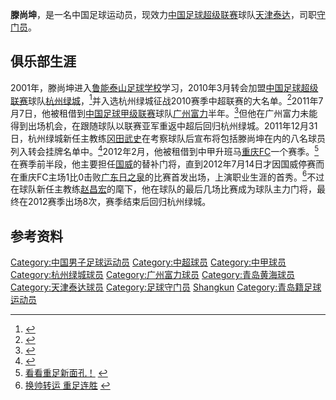 {{noteta|G1=足球}}{{infobox Football biography
| playername= 滕尚坤
| image =
| fullname = 滕尚坤
| dateofbirth = {{Birth date and age|1991|1|10}}
| cityofbirth = [[山东省|山东省]][[青岛市|青岛市]]
| countryofbirth = [[中国|中国]]
| currentclub = [[天津泰达足球俱乐部|天津泰达]]
| clubnumber = 33
| height = {{height|m=1.86}}
| position = [[守门员_(足球)|守门员]]
| youthyears1 = 2001-2010
| youthclubs1 = [[鲁能泰山足球学校|鲁能泰山足球学校]]
| years1 = 2010-
| clubs1 = [[杭州绿城足球俱乐部|杭州绿城]]
| years2 = 2011
| clubs2 = → [[广州富力足球俱乐部|广州富力]] (租借)
| years3 = 2012
| clubs3 = → [[重庆足球俱乐部|重庆FC]] (租借)
| years4 = 2014
| clubs4 = [[青岛黄海|青岛黄海]]
| years5 = 2017-
| clubs5 = [[天津泰达|天津泰达]]
| caps1 = 0
| goals1 = 0
| caps2 =  0
| goals2 = 0
| caps3 = 0
| goals3 = 0
| caps4 = 9 
| goals4 = 0
| caps5 = 3 
| goals5 = 0
|      nationalyears1 = 2009-2010
|       nationalteam1 = [[中国国青队|中国国青队]]
|       nationalcaps1 = 
|      nationalgoals1 =
| pcupdate = 2013年1月1日
| ntupdate = 
}}
'''滕尚坤'''{{BD|1991年|1月10日|||Teng, Shangkun}}，是一名中国足球运动员，现效力[[中国足球超级联赛|中国足球超级联赛]]球队[[天津泰达足球俱乐部|天津泰达]]，司职[[守门员_(足球)|守门员]]。

==俱乐部生涯==
2001年，滕尚坤进入[[鲁能泰山足球学校|鲁能泰山足球学校]]学习，2010年3月转会加盟[[中国足球超级联赛|中国足球超级联赛]]球队[[杭州绿城足球俱乐部|杭州绿城]]，<ref>{{Cite web |url=http://news.163.com/10/0302/05/60ODL89I000146BB.html |title=鲁能足校滕尚坤签约杭州绿城 |access-date=2013-09-10 |archive-url=https://web.archive.org/web/20150527024550/http://news.163.com/10/0302/05/60ODL89I000146BB.html |archive-date=2015-05-27 |dead-url=yes }}</ref>并入选杭州绿城征战2010赛季中超联赛的大名单。<ref>{{Cite web |url=http://sports.sohu.com/20100323/n271044328.shtml |title=2010年中超联赛杭州绿城队球员完全名单(3.23) |access-date=2013-09-10 |archive-date=2018-08-05 |archive-url=https://web.archive.org/web/20180805172556/http://sports.sohu.com/20100323/n271044328.shtml |dead-url=no }}</ref>2011年7月7日，他被租借到[[中国足球甲级联赛|中国足球甲级联赛]]球队[[广州富力足球俱乐部|广州富力]]半年。<ref>{{Cite web |url=http://sports.qq.com/a/20110708/000517.htm |title=富力租借绿城门将 |access-date=2013-09-10 |archive-date=2018-10-06 |archive-url=https://web.archive.org/web/20181006204915/http://sports.qq.com/a/20110708/000517.htm |dead-url=no }}</ref>但他在广州富力未能得到出场机会，在跟随球队以联赛亚军重返中超后回归杭州绿城。2011年12月31日，杭州绿城新任主教练[[冈田武史|冈田武史]]在考察球队后宣布将包括滕尚坤在内的八名球员列入转会挂牌名单中。<ref>{{Cite web |url=http://sports.163.com/12/0101/08/7MLU12I700051C89.html |title=冈田武史裁8球员国字号门将离队 一队配置30人 |access-date=2013-09-10 |archive-url=https://web.archive.org/web/20150527024221/http://sports.163.com/12/0101/08/7MLU12I700051C89.html |archive-date=2015-05-27 |dead-url=yes }}</ref>2012年2月，他被租借到中甲升班马[[重庆足球俱乐部|重庆FC]]一个赛季。<ref>[http://cqcbepaper.cqnews.net/cqcb/html/2012-02/29/content_1506322.htm 看看重足新面孔！] {{webarchive|url=https://web.archive.org/web/20150527020323/http://cqcbepaper.cqnews.net/cqcb/html/2012-02/29/content_1506322.htm |date=2015-05-27 }}</ref>在赛季前半段，他主要担任[[国威|国威]]的替补门将，直到2012年7月14日才因国威停赛而在重庆FC主场1比0击败[[广东日之泉足球俱乐部|广东日之泉]]的比赛首发出场，上演职业生涯的首秀。<ref>[http://cqcbepaper.cqnews.net/cqcb/html/2012-07/15/content_1553312.htm 换帅转运 重足连胜] {{webarchive|url=https://web.archive.org/web/20150527020710/http://cqcbepaper.cqnews.net/cqcb/html/2012-07/15/content_1553312.htm |date=2015-05-27 }}</ref>不过在球队新任主教练[[赵昌宏|赵昌宏]]的麾下，他在球队的最后几场比赛成为球队主力门将，最终在2012赛季出场8次，赛季结束后回归杭州绿城。

==参考资料==
{{reflist}}

{{2010年中超分类名单杭州}}
{{2011年中超分类名单杭州}}
{{2011年中甲分类名单深圳凤凰}}
{{2012年中甲分类名单重足}}
{{2013年中超分类名单杭州}}
{{2014年中甲分类名单海牛}}
{{2015年中甲分类名单海牛}}
{{2016年中甲分类名单黄海}}
{{2018年中超分类名单天津泰达}}
{{2019年中超分类名单天津泰达}}
{{2020年中超分类名单天津泰达}}

{{DEFAULTSORT:Teng, Shangkun}}
[[Category:中国男子足球运动员|Category:中国男子足球运动员]]
[[Category:中超球员|Category:中超球员]]
[[Category:中甲球员|Category:中甲球员]]
[[Category:杭州绿城球员|Category:杭州绿城球员]]
[[Category:广州富力球员|Category:广州富力球员]]
[[Category:青岛黄海球员|Category:青岛黄海球员]]
[[Category:天津泰达球员|Category:天津泰达球员]]

[[Category:足球守门员|Category:足球守门员]]
[[Category:滕姓|Shangkun]]
[[Category:青岛籍足球运动员|Category:青岛籍足球运动员]]